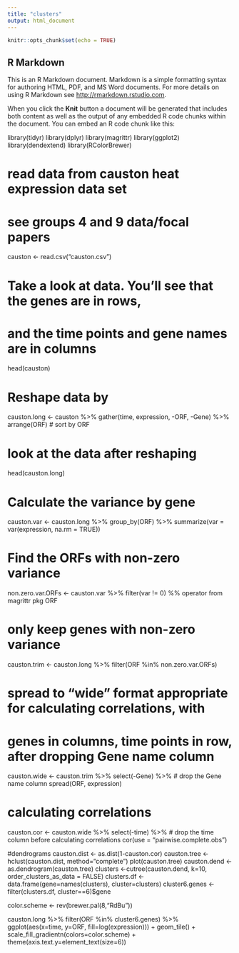 ```yaml
---
title: "clusters"
output: html_document
---
```


```r
knitr::opts_chunk$set(echo = TRUE)
```

## R Markdown

This is an R Markdown document. Markdown is a simple formatting syntax for authoring HTML, PDF, and MS Word documents. For more details on using R Markdown see <http://rmarkdown.rstudio.com>.

When you click the **Knit** button a document will be generated that includes both content as well as the output of any embedded R code chunks within the document. You can embed an R code chunk like this:

library(tidyr)
library(dplyr)
library(magrittr)
library(ggplot2)
library(dendextend)
library(RColorBrewer)


# read data from causton heat expression data set
# see groups 4 and 9 data/focal papers
causton <- read.csv("causton.csv")


# Take a look at data. You'll see that the genes are in rows, 
# and the time points and gene names are in columns
head(causton)

# Reshape data by
causton.long <- 
  causton %>%
  gather(time, expression, -ORF, -Gene) %>%
  arrange(ORF)  # sort by ORF

# look at the data after reshaping
head(causton.long)

# Calculate the variance by gene
causton.var <-
  causton.long %>%
  group_by(ORF) %>%
  summarize(var = var(expression, na.rm = TRUE))

# Find the ORFs with non-zero variance
non.zero.var.ORFs <-
  causton.var %>%
  filter(var != 0) %$%  # NOTE use of %$% operator from magrittr pkg
  ORF

# only keep genes with non-zero variance
causton.trim <-
  causton.long %>%
  filter(ORF %in% non.zero.var.ORFs) 

# spread to "wide" format appropriate for calculating correlations, with
# genes in columns, time points in row, after dropping Gene name column
causton.wide <-
  causton.trim %>%
  select(-Gene) %>%  # drop the Gene name column
  spread(ORF, expression)

# calculating correlations
causton.cor <- 
  causton.wide %>%
  select(-time) %>%  # drop the time column before calculating correlations
  cor(use = "pairwise.complete.obs")

#dendrograms
causton.dist <- as.dist(1-causton.cor)
causton.tree <- hclust(causton.dist, method="complete")
plot(causton.tree)
causton.dend <- as.dendrogram(causton.tree)
clusters <-cutree(causton.dend, k=10, order_clusters_as_data = FALSE)
clusters.df <- data.frame(gene=names(clusters), cluster=clusters)
cluster6.genes <- filter(clusters.df, cluster==6)$gene

color.scheme <- rev(brewer.pal(8,"RdBu"))

causton.long %>%
  filter(ORF %in% cluster6.genes) %>%
  ggplot(aes(x=time, y=ORF, fill=log(expression))) +
  geom_tile() +
  scale_fill_gradientn(colors=color.scheme) +
  theme(axis.text.y=element_text(size=6))
